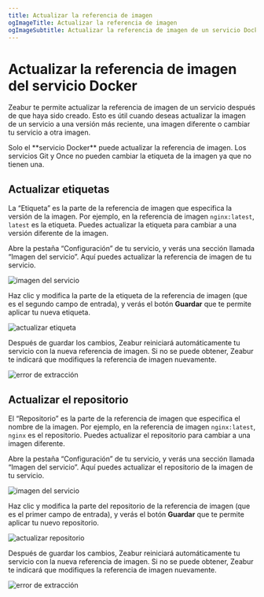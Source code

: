 ```yaml
---
title: Actualizar la referencia de imagen
ogImageTitle: Actualizar la referencia de imagen
ogImageSubtitle: Actualizar la referencia de imagen de un servicio Docker
---
```


# Actualizar la referencia de imagen del servicio Docker

Zeabur te permite actualizar la referencia de imagen de un servicio después de que haya sido creado. Esto es útil cuando deseas actualizar la imagen de un servicio a una versión más reciente, una imagen diferente o cambiar tu servicio a otra imagen.

<Callout type="info">
    Solo el **servicio Docker** puede actualizar la referencia de imagen. Los servicios Git y Once no pueden cambiar la etiqueta de la imagen ya que no tienen una.
</Callout>

## Actualizar etiquetas

La “Etiqueta” es la parte de la referencia de imagen que especifica la versión de la imagen. Por ejemplo, en la referencia de imagen `nginx:latest`, `latest` es la etiqueta. Puedes actualizar la etiqueta para cambiar a una versión diferente de la imagen.

Abre la pestaña “Configuración” de tu servicio, y verás una sección llamada “Imagen del servicio”. Aquí puedes actualizar la referencia de imagen de tu servicio.

![imagen del servicio](/deploy/update-image-reference/service-image.webp)

Haz clic y modifica la parte de la etiqueta de la referencia de imagen (que es el segundo campo de entrada), y verás el botón **Guardar** que te permite aplicar tu nueva etiqueta.

![actualizar etiqueta](/deploy/update-image-reference/update-tag.webp)

Después de guardar los cambios, Zeabur reiniciará automáticamente tu servicio con la nueva referencia de imagen. Si no se puede obtener, Zeabur te indicará que modifiques la referencia de imagen nuevamente.

![error de extracción](/deploy/update-image-reference/pull-failed.webp)

## Actualizar el repositorio

El “Repositorio” es la parte de la referencia de imagen que especifica el nombre de la imagen. Por ejemplo, en la referencia de imagen `nginx:latest`, `nginx` es el repositorio. Puedes actualizar el repositorio para cambiar a una imagen diferente.

Abre la pestaña “Configuración” de tu servicio, y verás una sección llamada “Imagen del servicio”. Aquí puedes actualizar el repositorio de la imagen de tu servicio.

![imagen del servicio](/deploy/update-image-reference/service-image.webp)

Haz clic y modifica la parte del repositorio de la referencia de imagen (que es el primer campo de entrada), y verás el botón **Guardar** que te permite aplicar tu nuevo repositorio.

![actualizar repositorio](/deploy/update-image-reference/update-repository.webp)

Después de guardar los cambios, Zeabur reiniciará automáticamente tu servicio con la nueva referencia de imagen. Si no se puede obtener, Zeabur te indicará que modifiques la referencia de imagen nuevamente.

![error de extracción](/deploy/update-image-reference/pull-failed.webp)
